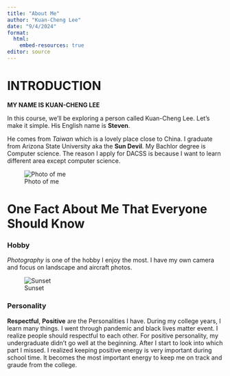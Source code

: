 ---
title: "About Me"
author: "Kuan-Cheng Lee"
date: "9/4/2024"
format:
  html: 
    embed-resources: true
editor: source
---


# INTRODUCTION

**MY NAME IS KUAN-CHENG LEE**

In this course, we'll be exploring a person called Kuan-Cheng Lee. Let's make it simple. His English name is **Steven**.

He comes from *Taiwan* which is a lovely place close to China. I graduate from Arizona State University aka the **Sun Devil**. My Bachlor degree is Computer science. The reason I apply for DACSS is because I want to learn different area except computer science.

![Photo of me](D:\文件\Documents\留學\Fall2024\DACSS\dacss601\20240810_145836.jpg)

# One Fact About Me That Everyone Should Know 

:::{.panel-tabset}


### Hobby
*Photography* is one of the hobby I enjoy the most. I have my own camera and focus on landscape and aircraft photos. 

![Sunset](D:\文件\Documents\留學\Fall2024\DACSS\dacss601\20240829_191145.jpg)

### Personality
**Respectful**, **Positive** are the Personalities I have. During my college years, I learn many things. I went through pandemic and black lives matter event. I realize people should respectful to each other. For positive personality, my undergraduate didn't go well at the beginning. After I start to look into which part I missed. I realized keeping positive energy is very important during school time. It becomes the most important energy to keep me on track and graude from the college.


:::




